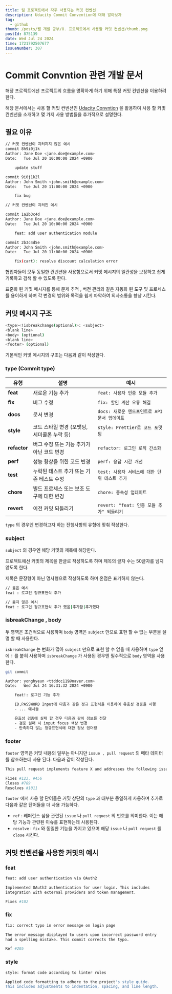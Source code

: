 ```yaml
---
title: 팀 프로젝트에서 자주 사용되는 커밋 컨벤션
description: Udacity Commit Convention에 대해 알아보자
tag:
  - github
thumb: /posts/웹 개발 공부/8. 프로젝트에서 사용할 커밋 컨벤션/thumb.png
postId: 875139
date: Wed Jul 24 2024
time: 1721792507677
issueNumber: 307
---
```


# Commit Convntion 관련 개발 문서

해당 프로젝트에선 프로젝트의 흐름을 명확하게 하기 위해 특정 커밋 컨벤션을 이용하려 한다.

해당 문서에서는 사용 할 커밋 컨벤션인 [Udacity Convntion](https://udacity.github.io/git-styleguide/) 을 활용하여 사용 할 커밋 컨벤션을 소개하고 몇 가지 사용 방법들을 추가적으로 설명한다.

## 필요 이유

```bash title="커밋 컨벤션이 지켜지지 않은 예시 vs 지켜진 예시"
// 커밋 컨벤션이 지켜지지 않은 예시
commit 8h9i0j1k
Author: Jane Doe <jane.doe@example.com>
Date:   Tue Jul 20 10:00:00 2024 +0900

    update stuff

commit 9i0j1k2l
Author: John Smith <john.smith@example.com>
Date:   Tue Jul 20 11:00:00 2024 +0900

    fix bug

// 커밋 컨벤션이 지켜진 예시

commit 1a2b3c4d
Author: Jane Doe <jane.doe@example.com>
Date:   Tue Jul 20 10:00:00 2024 +0900

    feat: add user authentication module

commit 2b3c4d5e
Author: John Smith <john.smith@example.com>
Date:   Tue Jul 20 11:00:00 2024 +0900

    fix(cart): resolve discount calculation error
```

협업자들이 모두 동일한 컨벤션을 사용함으로서 커밋 메시지의 일관성을 보장하고 쉽게 기록하고 검색 할 수 있도록 한다.

표준화 된 커밋 메시지를 통해 문제 추적 , 버전 관리와 같은 자동화 된 도구 및 프로세스를 용이하게 하며 각 변경의 범위와 목적을 쉽게 파악하여 의사소통을 향상 시킨다.

## 커밋 메시지 구조

```bash title="사용 할 커밋 메시지 구조"
<type><!isbreakchange(optional)>: <subject>
<blank line>
<body> (optional)
<blank line>
<footer> (optional)
```

기본적인 커밋 메시지의 구조는 다음과 같이 작성한다.

### type (Commit type)

| 유형         | 설명                                        | 예시                                          |
| ------------ | ------------------------------------------- | --------------------------------------------- |
| **feat**     | 새로운 기능 추가                            | `feat: 사용자 인증 모듈 추가`                 |
| **fix**      | 버그 수정                                   | `fix: 할인 계산 오류 해결`                    |
| **docs**     | 문서 변경                                   | `docs: 새로운 엔드포인트로 API 문서 업데이트` |
| **style**    | 코드 스타일 변경 (포맷팅, 세미콜론 누락 등) | `style: Prettier로 코드 포맷팅`               |
| **refactor** | 버그 수정 또는 기능 추가가 아닌 코드 변경   | `refactor: 로그인 로직 간소화`                |
| **perf**     | 성능 향상을 위한 코드 변경                  | `perf: 응답 시간 개선`                        |
| **test**     | 누락된 테스트 추가 또는 기존 테스트 수정    | `test: 사용자 서비스에 대한 단위 테스트 추가` |
| **chore**    | 빌드 프로세스 또는 보조 도구에 대한 변경    | `chore: 종속성 업데이트`                      |
| **revert**   | 이전 커밋 되돌리기                          | `revert: "feat: 인증 모듈 추가" 되돌리기`     |

`type` 의 경우엔 변경하고자 하는 진행사항의 유형에 맞춰 작성한다.

### subject

`subject` 의 경우엔 해당 커밋의 제목에 해당한다.

프로젝트에선 커밋의 제목을 한글로 작성하도록 하며 제목의 글자 수는 50글자를 넘지 않도록 한다.

제목은 문장형이 아닌 명사형으로 작성하도록 하며 온점은 표기하지 않는다.

```bash title="subject의 예시"
// 옳은 예시
feat : 로그인 정규표현식 추가

// 옳지 않은 예시
feat : 로그인 정규표현식 추가 했음|추가함|추가했다
```

### isbreakChange , body

두 영역은 조건적으로 사용하며 `body` 영역은 `subject` 만으로 표현 할 수 없는 부분을 설명 할 때 사용한다.

`isbreakChange` 는 변화가 많아 `subject` 만으로 표현 할 수 없을 때 사용하며 `type` 옆에 `!` 를 붙혀 사용하며 `isbreakChange` 가 사용된 경우엔 필수적으로 `body` 영역을 사용한다.

```bash title="isbreakChange, body 사용 예시" {6-99}
git commit

Author: yonghyeun <ttddcc119@naver.com>
Date:   Wed Jul 24 16:31:32 2024 +0900

    feat!: 로그인 기능 추가

    ID,PASSWORD Input에 다음과 같은 정규 표현식을 이용하여 유효성 검증을 시행
    - ... 예시들

    유효성 검증에 실패 할 경우 다음과 같이 정보를 전달
    - 검증 실패 시 input focus 색상 변경
    - 만족하지 않는 정규표현식에 대한 정보 렌더링

```

### footer

`footer` 영역은 커밋 내용의 일부는 아니지만 `issue , pull request` 의 메타 데이터를 참조하는데 사용 된다. 다음과 같이 작성된다.

```bash title="commit footer 예시" {3,4,5}
This pull request implements feature X and addresses the following issues:

Fixes #123, #456
Closes #789
Resolves #1011
```

`footer` 에서 사용 할 단어들은 커밋 상단의 `type` 과 대부분 동일하게 사용하며 추가로 다음과 같은 단어들을 더 사용 가능하다.

- `ref` : 레퍼런스 삼을 관련된 `issue` 나 `pull request` 의 번호를 의미한다. 이는 해당 기능과 관련된 이슈를 표현하는데 사용된다.
- `resolve` : `fix` 와 동일한 기능을 가지고 있으며 해당 `issue` 나 `pull request` 를 `close` 시킨다.

## 커밋 컨벤션을 사용한 커밋의 예시

### feat

```bash title="feat"
feat: add user authentication via OAuth2

Implemented OAuth2 authentication for user login. This includes
integration with external providers and token management.

Fixes #102
```

### fix

```bash title="fix"
fix: correct typo in error message on login page

The error message displayed to users upon incorrect password entry
had a spelling mistake. This commit corrects the typo.

Ref #205
```

### style

```bash title="style"
style: format code according to linter rules

Applied code formatting to adhere to the project's style guide.
This includes adjustments to indentation, spacing, and line length.
```
